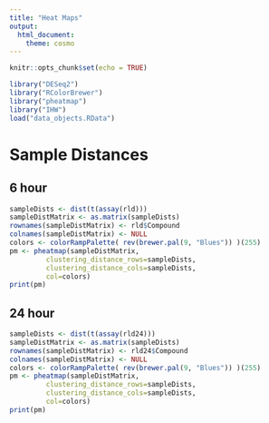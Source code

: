 ```yaml
---
title: "Heat Maps"
output:
  html_document:
    theme: cosmo
---
```


```r
knitr::opts_chunk$set(echo = TRUE)
```

```r
library("DESeq2")
library("RColorBrewer")
library("pheatmap")
library("IHW")
load("data_objects.RData")
```
# Sample Distances

## 6 hour 
```r
sampleDists <- dist(t(assay(rld)))
sampleDistMatrix <- as.matrix(sampleDists)
rownames(sampleDistMatrix) <- rld$Compound
colnames(sampleDistMatrix) <- NULL
colors <- colorRampPalette( rev(brewer.pal(9, "Blues")) )(255)
pm <- pheatmap(sampleDistMatrix,
         clustering_distance_rows=sampleDists,
         clustering_distance_cols=sampleDists,
         col=colors)
print(pm)
```

## 24 hour 
```r
sampleDists <- dist(t(assay(rld24)))
sampleDistMatrix <- as.matrix(sampleDists)
rownames(sampleDistMatrix) <- rld24$Compound
colnames(sampleDistMatrix) <- NULL
colors <- colorRampPalette( rev(brewer.pal(9, "Blues")) )(255)
pm <- pheatmap(sampleDistMatrix,
         clustering_distance_rows=sampleDists,
         clustering_distance_cols=sampleDists,
         col=colors)
print(pm)
```

